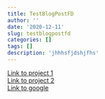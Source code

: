 ```yaml
---
title: TestBlogPostFD
author: ''
date: '2020-12-11'
slug: testblogpostfd
categories: []
tags: []
description: 'jhhhsfjdshjfhs'
---
```

[Link to project 1](/project/project1/)   
[Link to project 2](/project/project2/)   
[Link to google](https://www.google.com)

